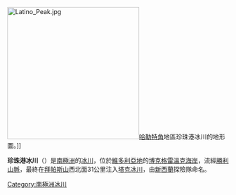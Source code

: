 [[Image:Latino_Peak.jpg|300px]][[哈勒特角|哈勒特角]]地區珍珠港冰川的地形圖。]]
{{Location map|Antarctica|
  lat_deg=72|lat_min=15|lat_dir=S|lon_deg=167|lon_min=40|lon_dir=E|
  float=left|marksize=10|AlternativeMap=Antarctica relief location map.jpg|
  label=珍珠港冰川|position=top|caption=位於南極洲的珍珠港冰川與勝利山脈。
}}
{{coord|72|15|S|167|40|E|display=title}}

'''珍珠港冰川'''（{{lang-en|Pearl Harbor Glacier}}）是[[南極洲|南極洲]]的[[冰川|冰川]]，位於[[維多利亞地|維多利亞地]]的[[博克格雷溫克海岸|博克格雷溫克海岸]]，流經[[勝利山脈|勝利山脈]]，最終在[[拜帕斯山|拜帕斯山]]西北面31公里注入[[塔克冰川|塔克冰川]]，由[[新西蘭|新西蘭]]探險隊命名。

{{DEFAULTSORT:Pearl Harbor Glacier}}
[[Category:南極洲冰川|Category:南極洲冰川]]


{{BorchgrevinkCoast-geo-stub}}